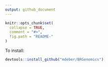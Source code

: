 ```yaml
---
output: github_document
---
```


<!-- README.md is generated from README.Rmd. Please edit that file -->

```r
knitr::opts_chunk$set(
  collapse = TRUE,
  comment = "#>",
  fig.path = "README-"
)
```

To install: 

```r
devtools::install_github("mdeber/BRGenomics")
```

